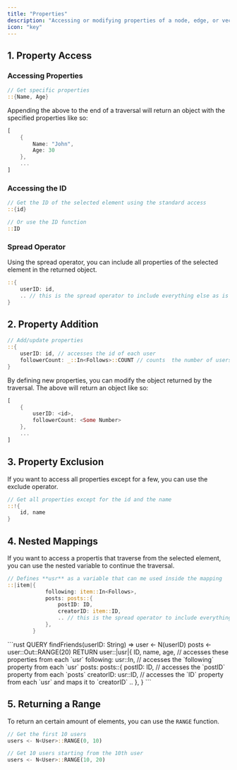 ```yaml
---
title: "Properties"
description: "Accessing or modifying properties of a node, edge, or vector"
icon: "key"
---
```


## 1. Property Access

### Accessing Properties

```rust
// Get specific properties
::{Name, Age}
```
Appending the above to the end of a traversal will return an object with the specified properties like so:
```rust
[
    {
        Name: "John",
        Age: 30
    }, 
    ...
]
```
### Accessing the ID

```rust
// Get the ID of the selected element using the standard access
::{id}

// Or use the ID function
::ID
```
### Spread Operator
Using the spread operator, you can include all properties of the selected element in the returned object.

```rust
::{
    userID: id,
    .. // this is the spread operator to include everything else as is
}
```


## 2. Property Addition

```rust
// Add/update properties
::{
    userID: id, // accesses the id of each user
    followerCount: _::In<Follows>::COUNT // counts  the number of users that follow each user
}
```
By defining new properties, you can modify the object returned by the traversal. The above will return an object like so:
```rust
[
    {
        userID: <id>,
        followerCount: <Some Number>
    }, 
    ...
]
```

## 3. Property Exclusion
If you want to access all properties except for a few, you can use the exclude operator.
```rust
// Get all properties except for the id and the name
::!{
    id, name
}
```

## 4. Nested Mappings
If you want to access a propertis that traverse from the selected element, you can use the nested variable to continue the traversal.

```rust
// Defines **usr** as a variable that can me used inside the mapping
::|item|{
            following: item::In<Follows>,
            posts: posts::{
                postID: ID,
                creatorID: item::ID,
                .. // this is the spread operator to include everything else as is
            },
        }
```

<Accordion title="Example">
```rust
QUERY findFriends(userID: String) =>
  user <- N<User>(userID)
  posts <- user::Out<Posts>::RANGE(20)
  RETURN user::|usr|{
            ID, name, age, // accesses these properties from each `usr`
            following: usr::In<Follows>, // accesses the `following` property from each `usr`
            posts: posts::{
                postID: ID, // accesses the `postID` property from each `posts`
                creatorID: usr::ID, // accesses the `ID` property from each `usr` and maps it to `creatorID`
                ..
            },
        }
```
</Accordion>


## 5. Returning a Range

To return an certain amount of elements, you can use the `RANGE` function.

```rust
// Get the first 10 users
users <- N<User>::RANGE(0, 10)

// Get 10 users starting from the 10th user
users <- N<User>::RANGE(10, 20)
```
